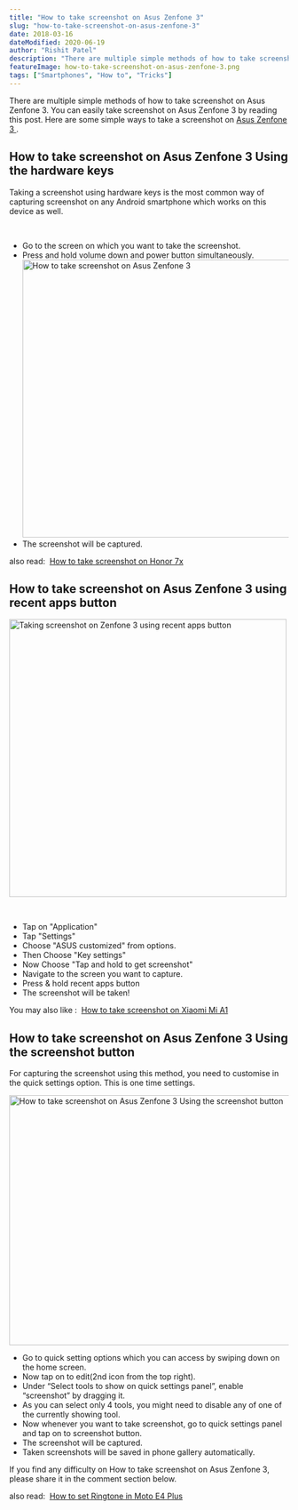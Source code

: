 ```yaml
---
title: "How to take screenshot on Asus Zenfone 3"
slug: "how-to-take-screenshot-on-asus-zenfone-3"
date: 2018-03-16
dateModified: 2020-06-19
author: "Rishit Patel"
description: "There are multiple simple methods of how to take screenshot on Asus Zenfone 3. You can easily take screenshot on Asus Zenfone 3 by reading this post."
featureImage: how-to-take-screenshot-on-asus-zenfone-3.png
tags: ["Smartphones", "How to", "Tricks"]
---
```


<p>
  There are multiple simple methods of how to take screenshot on Asus Zenfone 3.
  You can easily take screenshot on Asus Zenfone 3 by reading this post. Here
  are some simple ways to take a screenshot on
  <a href="https://dl.flipkart.com/dl//asus-zenfone-3-white-32-gb/p/itmevt7wqgeqf4fy?pid=MOBEHCTFMMYZE6NZ&amp;affid=imrishit9">
    Asus Zenfone 3
  </a>.
</p>
<h2>How to take screenshot on Asus Zenfone 3 Using the hardware keys</h2>
<p>
  Taking a screenshot using hardware keys is the most common way of capturing
  screenshot on any Android smartphone which works on this device as well.
</p>
<p> </p>
<ul>
  <li>Go to the screen on which you want to take the screenshot.</li>
  <li>
    Press and hold volume down and power button simultaneously.
    <img
      class="aligncenter wp-image-330 size-full"
      src="http://rishitpatel.com/wp-content/uploads/2018/03/How-to-take-screenshot-on-Asus-Zenfone-3.png"
      alt="How to take screenshot on Asus Zenfone 3"
      width="500"
      height="500"
    />
  </li>
  <li>The screenshot will be captured.</li>
</ul>
<p>
  also read: 
  <a
    href="https://rishitpatel.com/how-to-take-screenshot-on-honor-7x/"
    target="_blank"
    rel="noopener noreferrer"
  >
    How to take screenshot on Honor 7x
  </a>
</p>
<h2>How to take screenshot on Asus Zenfone 3 using recent apps button</h2>
<p>
  <img
    class="size-full wp-image-332 aligncenter"
    src="http://rishitpatel.com/wp-content/uploads/2018/03/Taking-screenshot-on-Zenfone-3-using-recent-apps-button.png"
    alt="Taking screenshot on Zenfone 3 using recent apps button"
    width="500"
    height="500"
  />
</p>
<p> </p>
<ul>
  <li>Tap on "Application"</li>
  <li>Tap "Settings"</li>
  <li>Choose "ASUS customized" from options.</li>
  <li>Then Choose "Key settings"</li>
  <li>Now Choose "Tap and hold to get screenshot"</li>
  <li>Navigate to the screen you want to capture.</li>
  <li>Press &amp; hold recent apps button</li>
  <li>The screenshot will be taken!</li>
</ul>
<p>
  You may also like : 
  <a href="https://rishitpatel.com/how-to-take-screenshot-on-xiaomi-mi-a1/">
    How to take screenshot on Xiaomi Mi A1
  </a>
</p>
<h2>How to take screenshot on Asus Zenfone 3 Using the screenshot button</h2>
<p>
  For capturing the screenshot using this method, you need to customise in the
  quick settings option. This is one time settings.
</p>
<p>
  <img
    class="aligncenter wp-image-333 size-large"
    src="http://rishitpatel.com/wp-content/uploads/2018/03/How-to-take-screenshot-on-Asus-Zenfone-3-Using-the-screenshot-button-1024x576.png"
    alt="How to take screenshot on Asus Zenfone 3 Using the screenshot button"
    width="800"
    height="450"
  />
</p>
<ul>
  <li>
    Go to quick setting options which you can access by swiping down on the home
    screen.
  </li>
  <li>Now tap on to edit(2nd icon from the top right).</li>
  <li>
    Under “Select tools to show on quick settings panel”, enable “screenshot” by
    dragging it.
  </li>
  <li>
    As you can select only 4 tools, you might need to disable any of one of the
    currently showing tool.
  </li>
  <li>
    Now whenever you want to take screenshot, go to quick settings panel and tap
    on to screenshot button.
  </li>
  <li>The screenshot will be captured.</li>
  <li>Taken screenshots will be saved in phone gallery automatically.</li>
</ul>
<p>
  If you find any difficulty on How to take screenshot on Asus Zenfone 3, please
  share it in the comment section below.
</p>
<p>
  also read: 
  <a
    href="https://rishitpatel.com/how-to-set-ringtone-in-moto-e4-plus/"
    target="_blank"
    rel="noopener noreferrer"
  >
    How to set Ringtone in Moto E4 Plus
  </a>
</p>
